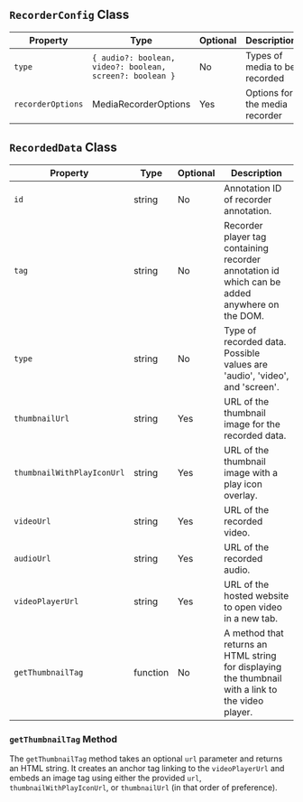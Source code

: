 

## `RecorderConfig` Class

| Property          | Type                                                   | Optional | Description                              |
|-------------------|--------------------------------------------------------|----------|------------------------------------------|
| `type`            | `{ audio?: boolean, video?: boolean, screen?: boolean }` | No       | Types of media to be recorded            |
| `recorderOptions` | MediaRecorderOptions                                   | Yes      | Options for the media recorder           |

## `RecordedData` Class

| Property                 | Type                      | Optional | Description                                                                                      |
|--------------------------|---------------------------|----------|--------------------------------------------------------------------------------------------------|
| `id`                     | string                    | No       | Annotation ID of recorder annotation.                                                            |
| `tag`                    | string                    | No       | Recorder player tag containing recorder annotation id which can be added anywhere on the DOM.    |
| `type`                   | string                    | No       | Type of recorded data. Possible values are 'audio', 'video', and 'screen'.                       |
| `thumbnailUrl`           | string                    | Yes      | URL of the thumbnail image for the recorded data.                                                |
| `thumbnailWithPlayIconUrl`| string                   | Yes      | URL of the thumbnail image with a play icon overlay.                                             |
| `videoUrl`               | string                    | Yes      | URL of the recorded video.                                                                       |
| `audioUrl`               | string                    | Yes      | URL of the recorded audio.                                                                       |
| `videoPlayerUrl`         | string                    | Yes      | URL of the hosted website to open video in a new tab.                                            |
| `getThumbnailTag`        | function                  | No       | A method that returns an HTML string for displaying the thumbnail with a link to the video player. |

### `getThumbnailTag` Method

The `getThumbnailTag` method takes an optional `url` parameter and returns an HTML string. It creates an anchor tag linking to the `videoPlayerUrl` and embeds an image tag using either the provided `url`, `thumbnailWithPlayIconUrl`, or `thumbnailUrl` (in that order of preference).
